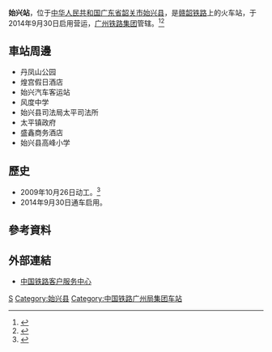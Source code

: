 {{Expand|time=2016-05-02T12:38:02+00:00}}
{{Infobox China railway station
|车站名称 =始兴站
|图片 = 
|图片介绍 = 
|车站名称拼音 = Shixing
|英文名称=Shixing Railway Station
|车站代码 = 35253
|电报码 = IPQ
|拼音码 = SXI
|车站位置 = [[广东省|广东省]][[韶关市|韶关市]][[始兴县|始兴县]]
|归属 =[[广州铁路集团|广州铁路集团]]
|线路 =[[赣韶铁路|赣韶铁路]]
|车站等级 = [[四等站_(中鐵)|四等站]]
|月台数目 = 
|股道数目 = 
}}
'''始兴站'''，位于[[中华人民共和国|中华人民共和国]][[广东省|广东省]][[韶关市|韶关市]][[始兴县|始兴县]]，是[[赣韶铁路|赣韶铁路]]上的火车站，于2014年9月30日启用营运，[[广州铁路集团|广州铁路集团]]管辖。<ref>{{Cite web |url=http://news.sina.com.cn/c/2014-07-18/051930538562.shtml |title=始兴火车站站台部分已现雏形 |access-date=2016-05-02 |archive-date=2019-08-12 |archive-url=https://web.archive.org/web/20190812202344/http://news.sina.com.cn/c/2014-07-18/051930538562.shtml |dead-url=no }}</ref><ref>{{Cite web |url=http://sg.southcn.com/s/2014-07/18/content_104622866.htm |title=始兴火车站即将建成 为赣韶铁路8月通车创造条件 |access-date=2016-05-02 |archive-date=2019-08-12 |archive-url=https://web.archive.org/web/20190812100758/http://sg.southcn.com/s/2014-07/18/content_104622866.htm |dead-url=no }}</ref>
==車站周邊==
* 丹凤山公园
* 煌宫假日酒店
* 始兴汽车客运站
* 风度中学
* 始兴县司法局太平司法所
* 太平镇政府
* 盛鑫商务酒店
* 始兴县高峰小学

==歷史==
* 2009年10月26日动工。<ref>{{Cite web |url=http://news.sina.com.cn/o/2009-10-27/040716503961s.shtml?from=wap |title=赣韶铁路始兴火车站昨动工 |access-date=2016-05-02 |archive-date=2019-08-11 |archive-url=https://web.archive.org/web/20190811021731/http://news.sina.com.cn/o/2009-10-27/040716503961s.shtml?from=wap |dead-url=no }}</ref>
* 2014年9月30日通车启用。
==參考資料==
{{reflist}}
==外部連結==
* [http://www.12306.cn/mormhweb/ 中国铁路客户服务中心]{{Wayback|url=http://www.12306.cn/mormhweb/ |date=20180205163941 }}
{{China-rail-stub}}
{{赣韶铁路}}
[[Category:韶关市铁路车站|S]]
[[Category:始兴县|Category:始兴县]]
[[Category:中国铁路广州局集团车站|Category:中国铁路广州局集团车站]]